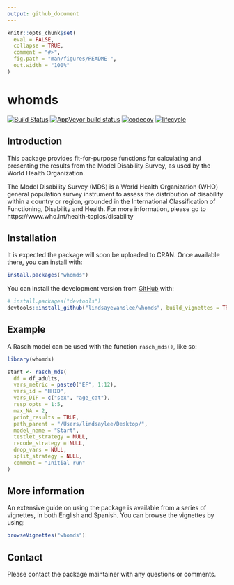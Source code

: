 ```yaml
---
output: github_document
---
```


<!-- README.md is generated from README.Rmd. Please edit that file -->

```r
knitr::opts_chunk$set(
  eval = FALSE,
  collapse = TRUE,
  comment = "#>",
  fig.path = "man/figures/README-",
  out.width = "100%"
)
```
# whomds

<!-- badges: start -->
[![Build Status](https://travis-ci.com/lindsayevanslee/whomds.svg?branch=master)](https://app.travis-ci.com/lindsayevanslee/whomds)
[![AppVeyor build status](https://ci.appveyor.com/api/projects/status/github/lindsayevanslee/whomds?branch=master&svg=true)](https://ci.appveyor.com/project/lindsayevanslee/whomds)
[![codecov](https://codecov.io/gh/lindsayevanslee/whomds/branch/master/graph/badge.svg)](https://app.codecov.io/gh/lindsayevanslee/whomds)
[![lifecycle](https://lifecycle.r-lib.org/articles/figures/lifecycle-stable.svg)](https://lifecycle.r-lib.org/articles/stages.html#stable)
<!-- badges: end -->

## Introduction

This package provides fit-for-purpose functions for calculating and presenting the results from the Model Disability Survey, as used by the World Health Organization.

The Model Disability Survey (MDS) is a World Health Organization (WHO) general population survey instrument to assess the distribution of disability within a country or region, grounded in the International Classification of Functioning, Disability and Health. For more information, please go to https://www.who.int/health-topics/disability


## Installation

It is expected the package will soon be uploaded to CRAN. Once available there, you can install with:

``` r
install.packages("whomds")
```

You can install the development version from [GitHub](https://github.com/) with:

``` r
# install.packages("devtools")
devtools::install_github("lindsayevanslee/whomds", build_vignettes = TRUE)
```
## Example

A Rasch model can be used with the function `rasch_mds()`, like so:

```r
library(whomds)

start <- rasch_mds(
  df = df_adults, 
  vars_metric = paste0("EF", 1:12),
  vars_id = "HHID", 
  vars_DIF = c("sex", "age_cat"),
  resp_opts = 1:5, 
  max_NA = 2,
  print_results = TRUE,
  path_parent = "/Users/lindsaylee/Desktop/",
  model_name = "Start",
  testlet_strategy = NULL,
  recode_strategy = NULL,
  drop_vars = NULL,
  split_strategy = NULL,
  comment = "Initial run"
)

```

## More information

An extensive guide on using the package is available from a series of vignettes, in both English and Spanish. You can browse the vignettes by using:

```r
browseVignettes("whomds")
```


## Contact

Please contact the package maintainer with any questions or comments.

